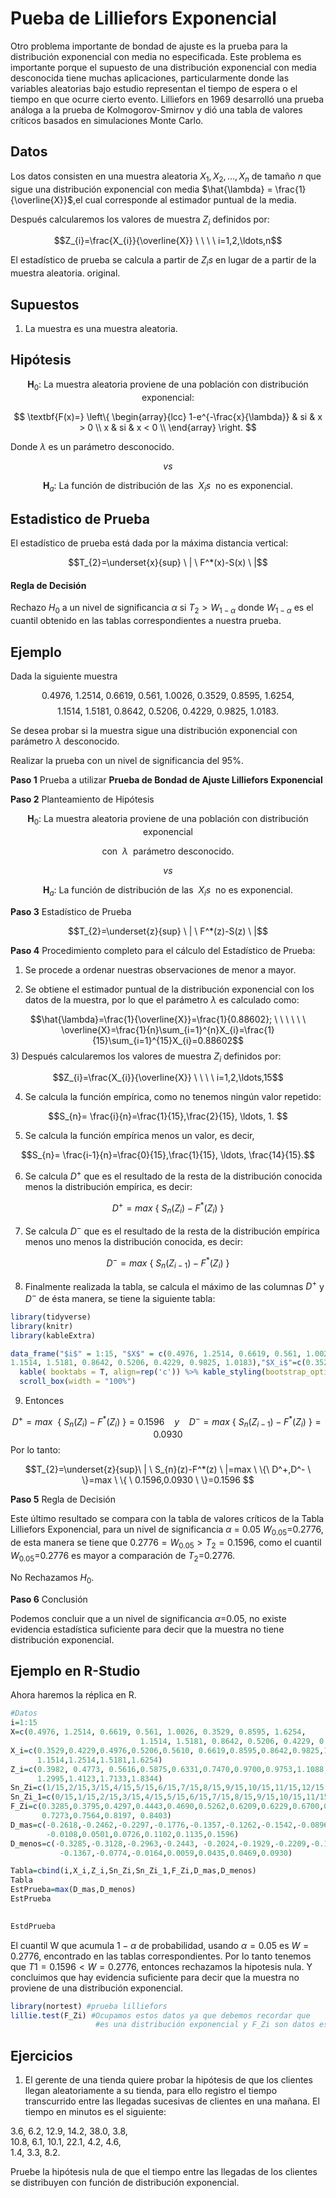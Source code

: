 # Pueba de Lilliefors Exponencial 

Otro problema importante de bondad de ajuste es la prueba para la distribución exponencial con media no especificada. Este problema es importante porque el supuesto de una distribución exponencial con media desconocida tiene muchas aplicaciones, particularmente donde las variables aleatorias bajo estudio representan el tiempo de espera o el tiempo en que ocurre cierto evento. 
Lilliefors en 1969 desarrolló una prueba análoga a la prueba de Kolmogorov-Smirnov y dió una tabla de valores críticos basados en simulaciones Monte Carlo. 

## Datos

Los datos consisten en una muestra aleatoria $X_{1},X_{2},\ldots,X_{n}$ de tamaño $n$ que sigue una distribución exponencial con media $\hat{\lambda} = \frac{1}{\overline{X}}$,el cual corresponde al estimador puntual de la media.

Después calcularemos los valores de muestra $Z_{i}$ definidos por:

$$Z_{i}=\frac{X_{i}}{\overline{X}} \ \ \ \ i=1,2,\ldots,n$$

El estadístico de prueba se calcula a partir de $Z_{i}s$ en lugar de a partir de la muestra aleatoria. original.

## Supuestos

1) La muestra es una muestra aleatoria.

## Hipótesis

$$\textbf{H}_0: \ \mbox{La muestra aleatoria proviene de una población con distribución exponencial:}$$

$$
\textbf{F(x)=} \left\{
\begin{array}{lcc}
1-e^{-\frac{x}{\lambda}} & si & x > 0 \\
x & si &  x < 0 \\
\end{array}
\right.
$$

Donde $\lambda$ es un parámetro desconocido.

$$vs$$

$$\textbf{H}_a: \ \mbox{La función de distribución de las} \ \  X_{i}s \ \  \mbox{no es exponencial.}$$


## Estadistico de Prueba

El estadístico de prueba está dada por la máxima distancia vertical:

$$T_{2}=\underset{x}{sup} \ | \ F^*(x)-S(x) \ |$$

#### Regla de Decisión {-}

Rechazo $H_0$ a un nivel de significancia $\alpha$ si $T_{2}> W_{1-\alpha}$ donde $W_{1-\alpha}$ es el cuantil obtenido en las tablas correspondientes a nuestra prueba.


## Ejemplo

Dada la siguiente muestra

$$0.4976,\ 1.2514,\ 0.6619,\ 0.561,\ 1.0026,\ 0.3529,\ 0.8595,\ 1.6254,$$
$$1.1514,\ 1.5181,\ 0.8642,\ 0.5206,\ 0.4229,\ 0.9825,\ 1.0183.$$

Se desea probar si la muestra sigue una distribución exponencial con parámetro $\lambda$ desconocido.

Realizar la prueba con un nivel de significancia del $95\%$.


**Paso 1** Prueba a utilizar **Prueba de Bondad de Ajuste Lilliefors Exponencial**

**Paso 2** Planteamiento de Hipótesis

$$\textbf{H}_0: \ \mbox{La muestra aleatoria proviene de una población con distribución exponencial}$$

$$\mbox{con} \ \  \lambda \ \  \mbox{parámetro desconocido.}$$

$$vs$$

$$\textbf{H}_a: \ \mbox{La función de distribución de las} \ \  X_{i}s \ \  \mbox{no es exponencial.}$$


**Paso 3** Estadístico de Prueba

$$T_{2}=\underset{z}{sup} \ | \ F^*(z)-S(z) \ |$$

**Paso 4** Procedimiento completo para el cálculo del Estadístico de Prueba:

1) Se procede a ordenar nuestras observaciones de menor a mayor.

2) Se obtiene el estimador puntual de la distribución exponencial con los datos de la muestra, por lo que el parámetro $\lambda$ es calculado como:

$$\hat{\lambda}=\frac{1}{\overline{X}}=\frac{1}{0.88602}; \ \ \ \ \ \  \overline{X}=\frac{1}{n}\sum_{i=1}^{n}X_{i}=\frac{1}{15}\sum_{i=1}^{15}X_{i}=0.88602$$
3) Después calcularemos los valores de muestra $Z_{i}$ definidos por:

$$Z_{i}=\frac{X_{i}}{\overline{X}} \ \ \ \ i=1,2,\ldots,15$$

4) Se calcula la función empírica, como no tenemos ningún valor repetido:

$$S_{n}= \frac{i}{n}=\frac{1}{15},\frac{2}{15}, \ldots, 1. $$


5) Se calcula la función empírica menos un valor, es decir,

$$S_{n}= \frac{i-1}{n}=\frac{0}{15},\frac{1}{15}, \ldots, \frac{14}{15}.$$

6) Se calcula $D^+$ que es el resultado de la resta de la distribución conocida menos la  distribución empírica, es decir:


$$D^+= max \ \{ \ S_{n}(Z_{i})-F^*(Z_{i}) \ \}$$


7) Se calcula $D^-$ que es el resultado de la resta de la distribución empírica menos uno menos la distribución conocida, es decir:


$$D^-= max \  \{\ S_{n}(Z_{i-1})-F^*(Z_{i}) \ \}$$

8) Finalmente realizada la tabla, se calcula el máximo de las columnas $D^+$ y $D^-$ de ésta manera, se tiene la siguiente tabla:

```r
library(tidyverse)
library(knitr)
library(kableExtra)

data_frame("$i$" = 1:15, "$X$" = c(0.4976, 1.2514, 0.6619, 0.561, 1.0026, 0.3529, 0.8595, 1.6254,
1.1514, 1.5181, 0.8642, 0.5206, 0.4229, 0.9825, 1.0183),"$X_i$"=c(0.3529,0.4229,0.4976,0.5206,0.5610, 0.6619,0.8595,0.8642,0.9825,1.0026,1.0183,1.1514,1.2514,1.5181,1.6254),"$Z_i=\\frac{X_i}{\\bar{x}}$"=c(0.3982, 0.4773, 0.5616,0.5875,0.6331,0.7470,0.9700,0.9753,1.1088,1.1315,1.1492,1.2995,1.4123,1.7133,1.8344), "$S_n(Z_i)$"=c(1/15,2/15,3/15,4/15,5/15,6/15,7/15,8/15,9/15,10/15,11/15,12/15,13/15,14/15,1), "$S_n(Z_{i-1})$"=c(0/15,1/15,2/15,3/15,4/15,5/15,6/15,7/15,8/15,9/15,10/15,11/15,12/15,13/15,14/15),"$F^*(Z_i)$"=c(0.3285,0.3795,0.4297,0.4443,0.4690,0.5262,0.6209,0.6229,0.6700,0.6774,0.6831,0.7273,0.7564,0.8197, 0.8403),"$D^+=S_n(Z_i)-F^*(Z_i)$"=c(-0.2618,-0.2462,-0.2297,-0.1776,-0.1357,-0.1262,-0.1542,-0.0896,-0.0700, -0.0108,0.0501,0.0726,0.1102,0.1135,0.1596),"$D^-=S_n(Z_{i-1})-F^*(Z_i)$"=c(-0.3285,-0.3128,-0.2963,-0.2443, -0.2024,-0.1929,-0.2209,-0.1562,-0.1367,-0.0774,-0.0164,0.0059,0.0435,0.0469,0.0930)) %>% 
  kable( booktabs = T, align=rep('c')) %>% kable_styling(bootstrap_options = "striped", full_width = F) %>%
  scroll_box(width = "100%")
```

9) Entonces 

$$ D^+= max \ \  \{\ S_{n}(Z_{i})-F^*(Z_{i}) \ \}= 0.1596 \ \ \ \ y\ \ \ \ D^-= max\  \{ \ S_{n}(Z_{i-1})-F^*(Z_{i}) \ \}=0.0930 $$
Por lo tanto:

$$T_{2}=\underset{z}{sup}\ | \ S_{n}(z)-F^*(z) \ |=max \ \{\ D^+,D^- \ \}=max \ \{ \ 0.1596,0.0930 \ \}=0.1596 $$

**Paso 5** Regla de Decisión

Este último resultado se compara con la tabla de valores críticos de la Tabla Lilliefors Exponencial, para un nivel de significancia $\alpha$ = 0.05 $W_{0.05}$=0.2776, de esta manera se tiene que $0.2776 = W_{0.05} > T_{2} = 0.1596$, como el cuantil $W_{0.05}$=0.2776 es mayor a comparación de $T_{2}$=0.2776.

No Rechazamos $H_0$.

**Paso 6** Conclusión

Podemos concluir que a un nivel de significancia $\alpha$=0.05, no existe evidencia estadística suficiente para decir que la muestra no tiene distribución exponencial.


## Ejemplo en R-Studio

Ahora haremos la réplica en R.

```r
#Datos
i=1:15
X=c(0.4976, 1.2514, 0.6619, 0.561, 1.0026, 0.3529, 0.8595, 1.6254,
                             1.1514, 1.5181, 0.8642, 0.5206, 0.4229, 0.9825, 1.0183)
X_i=c(0.3529,0.4229,0.4976,0.5206,0.5610, 0.6619,0.8595,0.8642,0.9825,1.0026,1.0183,
      1.1514,1.2514,1.5181,1.6254)
Z_i=c(0.3982, 0.4773, 0.5616,0.5875,0.6331,0.7470,0.9700,0.9753,1.1088,1.1315,1.1492,
      1.2995,1.4123,1.7133,1.8344) 
Sn_Zi=c(1/15,2/15,3/15,4/15,5/15,6/15,7/15,8/15,9/15,10/15,11/15,12/15,13/15,14/15,1)
Sn_Zi_1=c(0/15,1/15,2/15,3/15,4/15,5/15,6/15,7/15,8/15,9/15,10/15,11/15,12/15,13/15,14/15)
F_Zi=c(0.3285,0.3795,0.4297,0.4443,0.4690,0.5262,0.6209,0.6229,0.6700,0.6774,0.6831,
       0.7273,0.7564,0.8197, 0.8403)
D_mas=c(-0.2618,-0.2462,-0.2297,-0.1776,-0.1357,-0.1262,-0.1542,-0.0896,-0.0700,
        -0.0108,0.0501,0.0726,0.1102,0.1135,0.1596)
D_menos=c(-0.3285,-0.3128,-0.2963,-0.2443, -0.2024,-0.1929,-0.2209,-0.1562,
           -0.1367,-0.0774,-0.0164,0.0059,0.0435,0.0469,0.0930)  

Tabla=cbind(i,X_i,Z_i,Sn_Zi,Sn_Zi_1,F_Zi,D_mas,D_menos)                                                                                                                                                      
Tabla
EstPrueba=max(D_mas,D_menos)
EstPrueba
           


```
```r
EstdPrueba
```

El cuantil W que acumula $1-\alpha$ de probabilidad, usando $\alpha=0.05$ es $W = 0.2776$, encontrado en las tablas correspondientes. Por lo tanto tenemos que $T1=0.1596 < W=0.2776$, entonces rechazamos la hipotesis nula. Y concluimos que hay evidencia suficiente para decir que la muestra no proviene de una distribución exponencial.

```r
library(nortest) #prueba lilliefors
lillie.test(F_Zi) #Ocupamos estos datos ya que debemos recordar que 
                   #es una distribución exponencial y F_Zi son datos estandarizados 
```

## Ejercicios

1. El gerente de una tienda quiere probar la hipótesis de que los clientes llegan aleatoriamente a su tienda, para ello registro el tiempo transcurrido entre las llegadas sucesivas de clientes en una mañana. El tiempo en minutos es el siguiente:

 3.6, 6.2,  12.9, 14.2,  38.0,  3.8,  
10.8, 6.1,  10.1, 22.1,   4.2,  4.6,  
1.4,  3.3,  8.2.  


Pruebe la hipótesis nula de que el tiempo entre las llegadas de los clientes se distribuyen con función de distribución exponencial.

